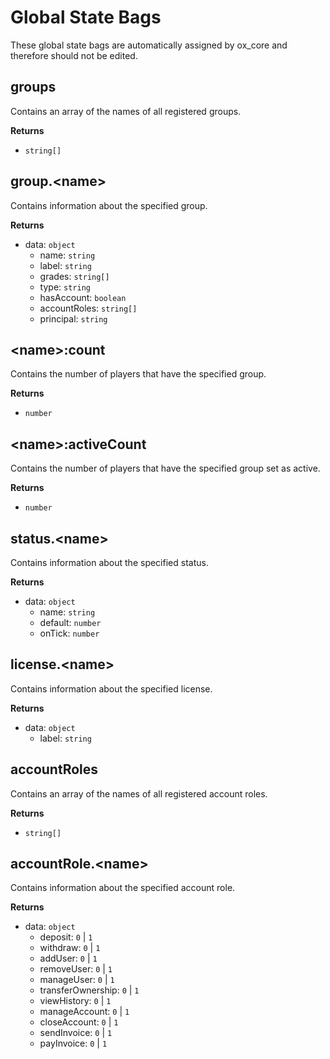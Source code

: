 
# Global State Bags

<Callout type="warning">
These global state bags are automatically assigned by ox_core and therefore should not be edited.
</Callout>

## groups
Contains an array of the names of all registered groups.

**Returns**
- `string[]`

## group.\<name\>
Contains information about the specified group.

**Returns**
- data: `object`
  - name: `string`
  - label: `string`
  - grades: `string[]`
  - type: `string`
  - hasAccount: `boolean`
  - accountRoles: `string[]`
  - principal: `string`

## \<name\>:count
Contains the number of players that have the specified group.

**Returns**
- `number`

## \<name\>:activeCount
Contains the number of players that have the specified group set as active.

**Returns**
- `number`

## status.\<name\>
Contains information about the specified status.

**Returns**
- data: `object`
  - name: `string`
  - default: `number`
  - onTick: `number`

## license.\<name\>
Contains information about the specified license.

**Returns**
- data: `object`
  - label: `string`

## accountRoles
Contains an array of the names of all registered account roles.

**Returns**
- `string[]`

## accountRole.\<name\>
Contains information about the specified account role.

**Returns**
- data: `object`
  - deposit: `0` | `1`
  - withdraw: `0` | `1`
  - addUser: `0` | `1`
  - removeUser: `0` | `1`
  - manageUser: `0` | `1`
  - transferOwnership: `0` | `1`
  - viewHistory: `0` | `1`
  - manageAccount: `0` | `1`
  - closeAccount: `0` | `1`
  - sendInvoice: `0` | `1`
  - payInvoice: `0` | `1`